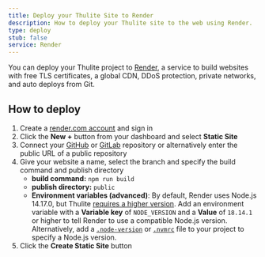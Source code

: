 ```yaml
---
title: Deploy your Thulite Site to Render
description: How to deploy your Thulite site to the web using Render.
type: deploy
stub: false
service: Render
---
```


You can deploy your Thulite project to [Render](https://render.com/), a service to build websites with free TLS certificates, a global CDN, DDoS protection, private networks, and auto deploys from Git.

## How to deploy

1. Create a [render.com account](https://dashboard.render.com/) and sign in
2. Click the **New +** button from your dashboard and select **Static Site**
3. Connect your [GitHub](https://github.com/) or [GitLab](https://about.gitlab.com/) repository or alternatively enter the public URL of a public repository
4. Give your website a name, select the branch and specify the build command and publish directory
   - **build command:** `npm run build`
   - **publish directory:** `public`
   - **Environment variables (advanced)**: By default, Render uses Node.js 14.17.0, but Thulite [requires a higher version](/install/auto/#prerequisites). Add an environment variable with a **Variable key** of `NODE_VERSION` and a **Value** of `18.14.1` or higher to tell Render to use a compatible Node.js version. Alternatively, add a [`.node-version`](https://render.com/docs/node-version) or [`.nvmrc`](https://render.com/docs/node-version) file to your project to specify a Node.js version.
5. Click the **Create Static Site** button